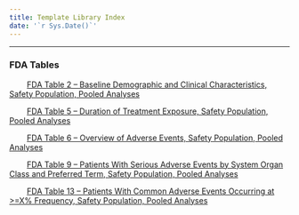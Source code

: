 ```yaml
---
title: Template Library Index
date: '`r Sys.Date()`'
---
```


------------------------------------------------------------------------

### **FDA Tables**
&nbsp;&nbsp;&nbsp;&nbsp;&nbsp;&nbsp;&nbsp;&nbsp;[FDA Table 2 -- Baseline Demographic and Clinical Characteristics, Safety Population, Pooled Analyses](table-templates/template-table_02.qmd)

&nbsp;&nbsp;&nbsp;&nbsp;&nbsp;&nbsp;&nbsp;&nbsp;[FDA Table 5 -- Duration of Treatment Exposure, Safety Population, Pooled Analyses](table-templates/template-table_05.qmd)

&nbsp;&nbsp;&nbsp;&nbsp;&nbsp;&nbsp;&nbsp;&nbsp;[FDA Table 6 -- Overview of Adverse Events, Safety Population, Pooled Analyses](table-templates/template-table_06.qmd)

&nbsp;&nbsp;&nbsp;&nbsp;&nbsp;&nbsp;&nbsp;&nbsp;[FDA Table 9 -- Patients With Serious Adverse Events by System Organ Class and Preferred Term, Safety Population, Pooled Analyses](table-templates/template-table_09.qmd)

&nbsp;&nbsp;&nbsp;&nbsp;&nbsp;&nbsp;&nbsp;&nbsp;[FDA Table 13 -- Patients With Common Adverse Events Occurring at >=X% Frequency, Safety Population, Pooled Analyses](table-templates/template-table_13.qmd)

